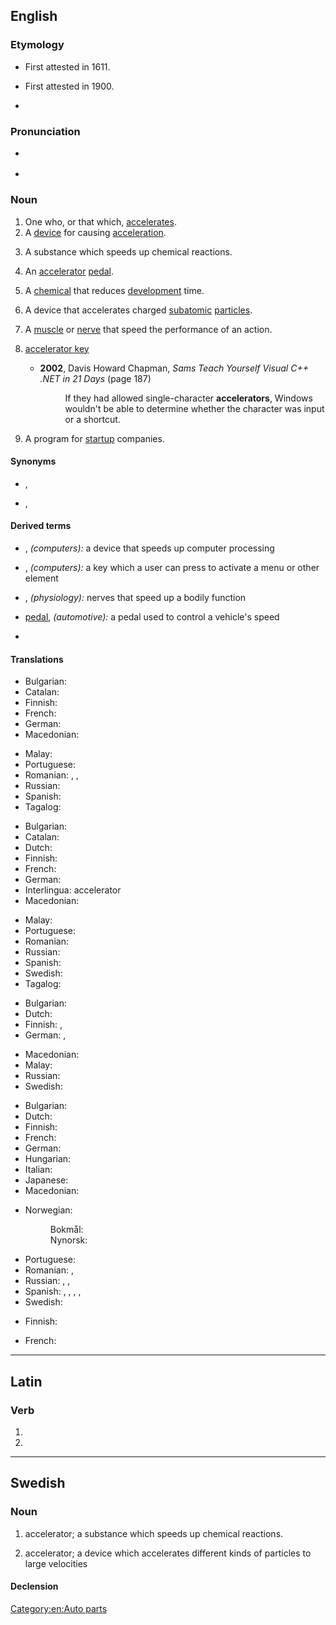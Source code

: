 ==English==

===Etymology===
* First attested in 1611.
* {{sense|motor vehicle}} First attested in 1900.
* {{suffix|accelerate|or|lang=en}}

===Pronunciation===
* {{a|US}} {{IPA|/æk.ˈsɛl.ə.ˌɹeɪ.tɚ/|/æk.ˈsɛl.ə.ˌɹeɪt.ɚ/|/ɪk.ˈsɛl.ə.ˌɹeɪt.ɚ/|lang=en}}
* {{audio|en-us-accelerator.ogg|Audio (US)|lang=en}}

===Noun===
{{en-noun}}

# One who, or that which, [[accelerate]]s.
# A [[device]] for causing [[acceleration]].
# {{lb|en|chemistry}} A substance which speeds up chemical reactions.
# {{lb|en|vehicle}} An [[accelerator]] [[pedal]].
# {{lb|en|photography}} A [[chemical]] that reduces [[development]] time.
# {{lb|en|physics}} A device that accelerates charged [[subatomic]] [[particles]].
# {{lb|en|physiology|medical}} A [[muscle]] or [[nerve]] that speed the performance of an action.
# {{lb|en|computing}} [[accelerator key]]
#* '''2002''', Davis Howard Chapman, ''Sams Teach Yourself Visual C++ .NET in 21 Days'' (page 187)
#*: If they had allowed single-character '''accelerators''', Windows wouldn't be able to determine whether the character was input or a shortcut.
# {{lb|en|business}} A program for [[startup]] companies.


====Synonyms====
* {{sense|accelerator pedal|US}} {{l|en|gas pedal}}, {{l|en|gas}}
* {{sense|accelerates subatomic particles}} {{l|en|particle accelerator}}, {{l|en|atom smasher}}

====Derived terms====
{{der-top}}
* {{l|en|accelerator card}}, ''(computers):'' a device that speeds up computer processing
* {{l|en|accelerator key}}, ''(computers):'' a key which a user can press to activate a menu or other element
* {{l|en|accelerator nerves}}, ''(physiology):'' nerves that speed up a bodily function
{{der-mid}}
* {{l|en|accelerator}} [[pedal]], ''(automotive):'' a pedal used to control a vehicle's speed
* {{l|en|particle accelerator}}
{{der-bottom}}

====Translations====
{{trans-top|one who, or that which, accelerates}}
* Bulgarian: {{t|bg|ускорител}}
* Catalan: {{t|ca|accelerador|m}}
* Finnish: {{t|fi|kiihdyttäjä}}
* French: {{t+|fr|accélérateur|m}}
* German: {{t|de|Beschleuniger|m}}
* Macedonian: {{t|mk|забрзувач|m|tr=zab'rzuvač}}
{{trans-mid}}
* Malay: {{t|ms|pemecut}}
* Portuguese: {{t+|pt|acelerador|m}}
* Romanian: {{t+|ro|accelerator|m}}, {{t|ro|iuțitor|m}}, {{t|ro|repezitor|m}}
* Russian: {{t+|ru|ускори́тель|m}}
* Spanish: {{t+|es|acelerador|m}}
* Tagalog: {{t|tl|pandarasig}}
{{trans-bottom}}

{{trans-top|a device for causing acceleration}}
* Bulgarian: {{t|bg|ускорител}}
* Catalan: {{t|ca|accelerador|m}}
* Dutch: {{t|nl|versneller|m}}
* Finnish: {{t+|fi|kiihdytin}}
* French: {{t+|fr|accélérateur|m}}
* German: {{t|de|Beschleuniger|m}}
* Interlingua: accelerator
* Macedonian: {{t|mk|забрзувач|m|tr=zab'rzuvač}}
{{trans-mid}}
* Malay: {{t|ms|pemecut}}
* Portuguese: {{t+|pt|acelerador}}
* Romanian: {{t+|ro|accelerator|n}}
* Russian: {{t+|ru|ускори́тель|m}}
* Spanish: {{t+|es|acelerador|m}}
* Swedish: {{t+|sv|accelerator|c}}
* Tagalog: {{t|tl|pandarasig}}
{{trans-bottom}}

{{trans-top|a substance which speeds up chemical reactions}}
* Bulgarian: {{t+|bg|катализатор}}
* Dutch: {{t+|nl|katalysator|m}}
* Finnish: {{t+|fi|katalyytti}}, {{t+|fi|kiihdytin}}
* German: {{t|de|Beschleuniger|m}}, {{t+|de|Katalysator|m}}
{{trans-mid}}
* Macedonian: {{t|mk|катализатор|m|tr=katalizátor}}
* Malay: {{t|ms|pencepat}}
* Russian: {{t+|ru|катализа́тор|m}}
* Swedish: {{t+|sv|accelerator|c}}
{{trans-bottom}}

{{trans-top|accelerator pedal}}
* Bulgarian: {{t|bg|педал за газта}}
* Dutch: {{t+|nl|gaspedaal|n}}
* Finnish: {{t+|fi|kaasupoljin}}
* French: {{t+|fr|accélérateur|m}}
* German: {{t+|de|Gaspedal|n}}
* Hungarian: {{t+|hu|gázpedál}}
* Italian: {{t+|it|acceleratore}}
* Japanese: {{t+|ja|アクセル|tr=akuseru|sc=Jpan}}
* Macedonian: {{t|mk|педал за гас|m|tr=pédal za gas}}
{{trans-mid}}
* Norwegian:
*: Bokmål: {{t+|nb|gasspedal|m}}
*: Nynorsk: {{t|nn|gasspedal|m}}
* Portuguese: {{t+|pt|acelerador|m}}
* Romanian: {{t|ro|pedală de accelerare|f}}, {{t+|ro|accelerator|n}}
* Russian: {{t|ru|педа́ль га́за|f}}, {{t+|ru|газ|m}}, {{t+|ru|акселера́тор|m}}
* Spanish: {{t+|es|acelerador|m}}, {{qualifier|colloquial, Chile}} {{t+|es|chala|f}}, {{t+|es|chancla|f}} {{qualifier|Costa Rica}}, {{t+|es|chancleta|f}} {{qualifier|Colombia}}, {{t+|es|chola|f}} {{qualifier|Venezuela}}
* Swedish: {{t|sv|gaspedal|c}}
{{trans-bottom}}

{{trans-top|accelerator pedal}}
* Finnish: {{t+|fi|kiihdyttämö}}
{{trans-mid}}
* French: {{t+|fr|accélérateur|m}}
{{trans-bottom}}

[[Category:en:Auto parts]]

----

==Latin==

===Verb===
{{la-verb-form|accelerātor}}

# {{inflection of|accelerō||2|s|futr|pasv|impr|lang=la}}
# {{inflection of|accelerō||3|s|futr|pasv|impr|lang=la}}

----

==Swedish==

===Noun===
{{sv-noun|c}}

# {{lb|sv|chemistry}} accelerator; a substance which speeds up chemical reactions.
# {{lb|sv|physics}} accelerator; a device which accelerates different kinds of particles to large velocities

====Declension====
{{sv-infl-noun-c-r|3=acceleratore}}